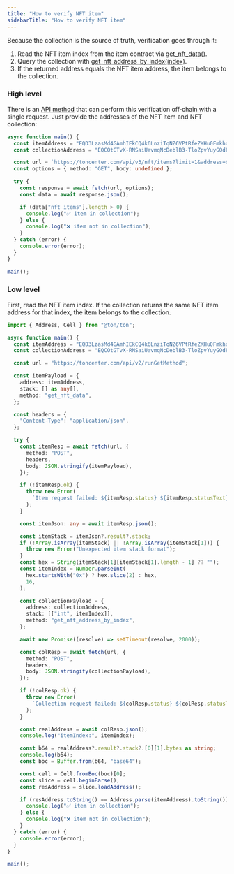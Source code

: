 ```yaml
---
title: "How to verify NFT item"
sidebarTitle: "How to verify NFT item"
---
```



Because the collection is the source of truth, verification goes through it:

1. Read the NFT item index from the item contract via [get\_nft\_data()](/standard/tokens/nft/api#get-nft-data).
1. Query the collection with [get\_nft\_address\_by\_index(index)](/standard/tokens/nft/api#get-nft-address-by-index).
1. If the returned address equals the NFT item address, the item belongs to the collection.

### High level

There is an [API method](/ecosystem/rpc/toncenter/v3/nfts/get-nft-items?playground=open) that can perform this verification off‑chain with a single request. Just provide the addresses of the NFT item and NFT collection:

```ts TypeScript
async function main() {
  const itemAddress = "EQD3LzasMd4GAmhIEkCQ4k6LnziTqNZ6VPtRfeZKHu0Fmkho";
  const collectionAddress = "EQCOtGTvX-RNSaiUavmqNcDeblB3-TloZpvYuyGOdFnfy-1N";

  const url = `https://toncenter.com/api/v3/nft/items?limit=1&address=${itemAddress}&collection_address=${collectionAddress}`;
  const options = { method: "GET", body: undefined };

  try {
    const response = await fetch(url, options);
    const data = await response.json();

    if (data["nft_items"].length > 0) {
      console.log("✅ item in collection");
    } else {
      console.log("❌ item not in collection");
    }
  } catch (error) {
    console.error(error);
  }
}

main();
```

### Low level

First, read the NFT item index. If the collection returns the same NFT item address for that index, the item belongs to the collection.

```ts TypeScript
import { Address, Cell } from "@ton/ton";

async function main() {
  const itemAddress = "EQD3LzasMd4GAmhIEkCQ4k6LnziTqNZ6VPtRfeZKHu0Fmkho";
  const collectionAddress = "EQCOtGTvX-RNSaiUavmqNcDeblB3-TloZpvYuyGOdFnfy-1N";

  const url = "https://toncenter.com/api/v2/runGetMethod";

  const itemPayload = {
    address: itemAddress,
    stack: [] as any[],
    method: "get_nft_data",
  };

  const headers = {
    "Content-Type": "application/json",
  };

  try {
    const itemResp = await fetch(url, {
      method: "POST",
      headers,
      body: JSON.stringify(itemPayload),
    });

    if (!itemResp.ok) {
      throw new Error(
        `Item request failed: ${itemResp.status} ${itemResp.statusText}`,
      );
    }

    const itemJson: any = await itemResp.json();

    const itemStack = itemJson?.result?.stack;
    if (!Array.isArray(itemStack) || !Array.isArray(itemStack[1])) {
      throw new Error("Unexpected item stack format");
    }
    const hex = String(itemStack[1][itemStack[1].length - 1] ?? "");
    const itemIndex = Number.parseInt(
      hex.startsWith("0x") ? hex.slice(2) : hex,
      16,
    );

    const collectionPayload = {
      address: collectionAddress,
      stack: [["int", itemIndex]],
      method: "get_nft_address_by_index",
    };

    await new Promise((resolve) => setTimeout(resolve, 2000));

    const colResp = await fetch(url, {
      method: "POST",
      headers,
      body: JSON.stringify(collectionPayload),
    });

    if (!colResp.ok) {
      throw new Error(
        `Collection request failed: ${colResp.status} ${colResp.statusText}`,
      );
    }

    const realAddress = await colResp.json();
    console.log("itemIndex:", itemIndex);

    const b64 = realAddress?.result?.stack?.[0][1].bytes as string;
    console.log(b64);
    const boc = Buffer.from(b64, "base64");

    const cell = Cell.fromBoc(boc)[0];
    const slice = cell.beginParse();
    const resAddress = slice.loadAddress();

    if (resAddress.toString() == Address.parse(itemAddress).toString()) {
      console.log("✅ item in collection");
    } else {
      console.log("❌ item not in collection");
    }
  } catch (error) {
    console.error(error);
  }
}

main();
```
